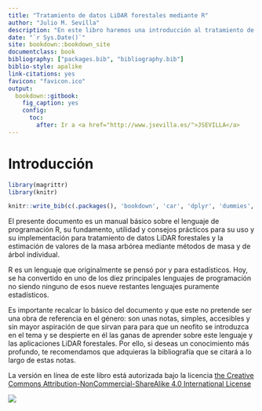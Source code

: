 ```yaml
---
title: "Tratamiento de datos LiDAR forestales mediante R"
author: "Julio M. Sevilla"
description: "En este libro haremos una introducción al tratamiento de datos LiDAR forestales mediante R"
date: "`r Sys.Date()`"
site: bookdown::bookdown_site
documentclass: book
bibliography: ["packages.bib", "bibliography.bib"]
biblio-style: apalike
link-citations: yes
favicon: "favicon.ico"
output:
  bookdown::gitbook:
    fig_caption: yes
    config:
      toc:
        after: Ir a <a href="http://www.jsevilla.es/">JSEVILLA</a>
---
```


# Introducción {.unnumbered}

```r
library(magrittr)
library(knitr)
```

```r
knitr::write_bib(c(.packages(), 'bookdown', 'car', 'dplyr', 'dummies','flexdashboard', 'ggplot2', 'installr', 'jsonlite', 'knitr', 'nlme','Rcmdr', 'RCurl', 'rmarkdown', 'scales', 'shiny', 'XML', "lidR", "sf", "rgdal", "dplyr", "skimr", "lmtest"), 'packages.bib')
```

El presente documento es un manual básico sobre el lenguaje de programación R, su fundamento, utilidad y consejos prácticos para su uso y su implementación para tratamiento de datos LiDAR forestales y la estimación de valores de la masa arbórea mediante métodos de masa y de árbol individual.

R es un lenguaje que originalmente se pensó por y para estadísticos. Hoy, se ha convertido en uno de los diez principales lenguajes de programación no siendo ninguno de esos nueve restantes lenguajes puramente estadísticos.

Es importante recalcar lo básico del documento y que este no pretende ser una obra de referencia en el género: son unas notas, simples, accesibles y sin mayor aspiración de que sirvan para para que un neofito se introduzca en el tema y se despierte en él las ganas de aprender sobre este lenguaje y las aplicaciones LiDAR forestales. Por ello, si deseas un conocimiento más profundo, te recomendamos que adquieras la bibliografía que se citará a lo largo de estas notas.

La versión en línea de este libro está autorizada bajo la licencia [the Creative Commons Attribution-NonCommercial-ShareAlike 4.0 International License](http://creativecommons.org/licenses/by-nc-sa/4.0/)


![](https://raw.githubusercontent.com/juliomsevilla/rlidar/main/images/by-nc-sa.png)
